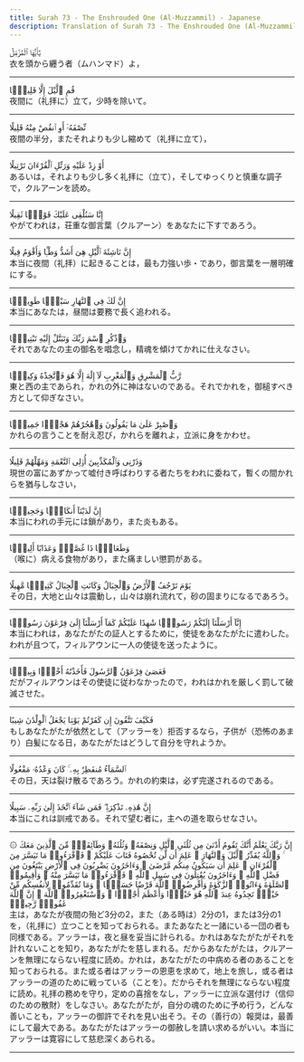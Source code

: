 ```yaml
---
title: Surah 73 - The Enshrouded One (Al-Muzzammil) - Japanese
description: Translation of Surah 73 - The Enshrouded One (Al-Muzzammil) in Japanese
---
```





<Aside type="quran" title="1">
يَٰٓأَيُّهَا ٱلْمُزَّمِّلُ
</Aside>

<Aside type="reference" title="1">
衣を頭から纒う者（ムハンマド）よ，
</Aside>

---

<Aside type="quran" title="2">
قُمِ ٱلَّيْلَ إِلَّا قَلِيلًۭا
</Aside>

<Aside type="reference" title="2">
夜間に（礼拝に）立て，少時を除いて。
</Aside>

---

<Aside type="quran" title="3">
نِّصْفَهُۥٓ أَوِ ٱنقُصْ مِنْهُ قَلِيلًا
</Aside>

<Aside type="reference" title="3">
夜間の半分，またそれよりも少し縮めて（礼拝に立て），
</Aside>

---

<Aside type="quran" title="4">
أَوْ زِدْ عَلَيْهِ وَرَتِّلِ ٱلْقُرْءَانَ تَرْتِيلًا
</Aside>

<Aside type="reference" title="4">
あるいは，それよりも少し多く礼拝に（立て），そしてゆっくりと慎重な調子で，クルアーンを読め。
</Aside>

---

<Aside type="quran" title="5">
إِنَّا سَنُلْقِى عَلَيْكَ قَوْلًۭا ثَقِيلًا
</Aside>

<Aside type="reference" title="5">
やがてわれは，荘重な御言葉（クルアーン）をあなたに下すであろう。
</Aside>

---

<Aside type="quran" title="6">
إِنَّ نَاشِئَةَ ٱلَّيْلِ هِىَ أَشَدُّ وَطْـًۭٔا وَأَقْوَمُ قِيلًا
</Aside>

<Aside type="reference" title="6">
本当に夜間（礼拝）に起きることは，最も力強い歩・であり，御言葉を一層明確にする。
</Aside>

---

<Aside type="quran" title="7">
إِنَّ لَكَ فِى ٱلنَّهَارِ سَبْحًۭا طَوِيلًۭا
</Aside>

<Aside type="reference" title="7">
本当にあなたは，昼間は要務で長く追われる。
</Aside>

---

<Aside type="quran" title="8">
وَٱذْكُرِ ٱسْمَ رَبِّكَ وَتَبَتَّلْ إِلَيْهِ تَبْتِيلًۭا
</Aside>

<Aside type="reference" title="8">
それであなたの主の御名を唱念し，精魂を傾けてかれに仕えなさい。
</Aside>

---

<Aside type="quran" title="9">
رَّبُّ ٱلْمَشْرِقِ وَٱلْمَغْرِبِ لَآ إِلَٰهَ إِلَّا هُوَ فَٱتَّخِذْهُ وَكِيلًۭا
</Aside>

<Aside type="reference" title="9">
東と西の主であられ，かれの外に神はないのである。それでかれを，御槌すべき方として仰ぎなさい。
</Aside>

---

<Aside type="quran" title="10">
وَٱصْبِرْ عَلَىٰ مَا يَقُولُونَ وَٱهْجُرْهُمْ هَجْرًۭا جَمِيلًۭا
</Aside>

<Aside type="reference" title="10">
かれらの言うことを耐え忍び，かれらを離れよ，立派に身をかわせ。
</Aside>

---

<Aside type="quran" title="11">
وَذَرْنِى وَٱلْمُكَذِّبِينَ أُو۟لِى ٱلنَّعْمَةِ وَمَهِّلْهُمْ قَلِيلًا
</Aside>

<Aside type="reference" title="11">
現世の富にあずかって嘘付き呼ばわりする者たちをわれに委ねて，暫くの間かれらを猶与しなさい，
</Aside>

---

<Aside type="quran" title="12">
إِنَّ لَدَيْنَآ أَنكَالًۭا وَجَحِيمًۭا
</Aside>

<Aside type="reference" title="12">
本当にわれの手元には鎖があり，また炎もある。
</Aside>

---

<Aside type="quran" title="13">
وَطَعَامًۭا ذَا غُصَّةٍۢ وَعَذَابًا أَلِيمًۭا
</Aside>

<Aside type="reference" title="13">
（喉に）病える食物があり，また痛ましい懲罰がある。
</Aside>

---

<Aside type="quran" title="14">
يَوْمَ تَرْجُفُ ٱلْأَرْضُ وَٱلْجِبَالُ وَكَانَتِ ٱلْجِبَالُ كَثِيبًۭا مَّهِيلًا
</Aside>

<Aside type="reference" title="14">
その日，大地と山々は震動し，山々は崩れ流れて，砂の固まりになるであろう。
</Aside>

---

<Aside type="quran" title="15">
إِنَّآ أَرْسَلْنَآ إِلَيْكُمْ رَسُولًۭا شَٰهِدًا عَلَيْكُمْ كَمَآ أَرْسَلْنَآ إِلَىٰ فِرْعَوْنَ رَسُولًۭا
</Aside>

<Aside type="reference" title="15">
本当にわれは，あなたがたの証人とするために，使徒をあなたがたに遣わした。われが且つて，フィルアウンに一人の使徒を送ったように。
</Aside>

---

<Aside type="quran" title="16">
فَعَصَىٰ فِرْعَوْنُ ٱلرَّسُولَ فَأَخَذْنَٰهُ أَخْذًۭا وَبِيلًۭا
</Aside>

<Aside type="reference" title="16">
だがフィルアウンはその使徒に従わなかったので，われはかれを厳しく罰して破滅させた。
</Aside>

---

<Aside type="quran" title="17">
فَكَيْفَ تَتَّقُونَ إِن كَفَرْتُمْ يَوْمًۭا يَجْعَلُ ٱلْوِلْدَٰنَ شِيبًا
</Aside>

<Aside type="reference" title="17">
もしあなたがたが依然として（アッラーを）拒否するなら，子供が（恐怖のあまり）白髪になる日，あなたがたはどうして自分を守れようか。
</Aside>

---

<Aside type="quran" title="18">
ٱلسَّمَآءُ مُنفَطِرٌۢ بِهِۦ ۚ كَانَ وَعْدُهُۥ مَفْعُولًا
</Aside>

<Aside type="reference" title="18">
その日，天は裂け散るであろう。かれの約束は，必ず完遂されるのである。
</Aside>

---

<Aside type="quran" title="19">
إِنَّ هَٰذِهِۦ تَذْكِرَةٌۭ ۖ فَمَن شَآءَ ٱتَّخَذَ إِلَىٰ رَبِّهِۦ سَبِيلًا
</Aside>

<Aside type="reference" title="19">
本当にこれは訓戒である。それで望む者に，主ヘの道を取らせなさい。
</Aside>

---

<Aside type="quran" title="20">
۞ إِنَّ رَبَّكَ يَعْلَمُ أَنَّكَ تَقُومُ أَدْنَىٰ مِن ثُلُثَىِ ٱلَّيْلِ وَنِصْفَهُۥ وَثُلُثَهُۥ وَطَآئِفَةٌۭ مِّنَ ٱلَّذِينَ مَعَكَ ۚ وَٱللَّهُ يُقَدِّرُ ٱلَّيْلَ وَٱلنَّهَارَ ۚ عَلِمَ أَن لَّن تُحْصُوهُ فَتَابَ عَلَيْكُمْ ۖ فَٱقْرَءُوا۟ مَا تَيَسَّرَ مِنَ ٱلْقُرْءَانِ ۚ عَلِمَ أَن سَيَكُونُ مِنكُم مَّرْضَىٰ ۙ وَءَاخَرُونَ يَضْرِبُونَ فِى ٱلْأَرْضِ يَبْتَغُونَ مِن فَضْلِ ٱللَّهِ ۙ وَءَاخَرُونَ يُقَٰتِلُونَ فِى سَبِيلِ ٱللَّهِ ۖ فَٱقْرَءُوا۟ مَا تَيَسَّرَ مِنْهُ ۚ وَأَقِيمُوا۟ ٱلصَّلَوٰةَ وَءَاتُوا۟ ٱلزَّكَوٰةَ وَأَقْرِضُوا۟ ٱللَّهَ قَرْضًا حَسَنًۭا ۚ وَمَا تُقَدِّمُوا۟ لِأَنفُسِكُم مِّنْ خَيْرٍۢ تَجِدُوهُ عِندَ ٱللَّهِ هُوَ خَيْرًۭا وَأَعْظَمَ أَجْرًۭا ۚ وَٱسْتَغْفِرُوا۟ ٱللَّهَ ۖ إِنَّ ٱللَّهَ غَفُورٌۭ رَّحِيمٌۢ
</Aside>

<Aside type="reference" title="20">
主は，あなたが夜間の殆ど3分の2，また（ある時は）2分の1，または3分の1を，（礼拝に）立つことを知っておられる。またあなたと一諸にいる一団の者も同様である。アッラーは，夜と昼を妥当に計られる。かれはあなたがたがそれを計れないことを知り，あなたがたを慈しまれる。だからあなたがたは，クルアーンを無理にならない程度に読め。かれは，あなたがたの中病める者のあることを知っておられる。また或る者はアッラーの恩恵を求めて，地上を旅し，或る者はアッラーの道のために戦っている（ことを）。だからそれを無理にならない程度に読め。礼拝の務めを守り，定めの喜捨をなし，アッラーに立派な選付け（信仰のための散財）をしなさい。あなたがたが，自分の魂のために予め行う，どんな善いことも，アッラーの御許でそれを見い出そう。その（善行の）報奨は，最善にして最大である。あなたがたはアッラーの御赦しを請い求めるがいい。本当にアッラーは寛容にして慈悲深くあられる。
</Aside>

---
